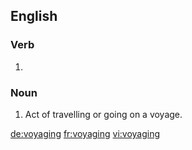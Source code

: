 ==English==

===Verb===
{{head|en|present participle}}

# {{present participle of|voyage|lang=en}}

===Noun===
{{en-noun}}

# Act of travelling or going on a voyage.

[[de:voyaging]]
[[fr:voyaging]]
[[vi:voyaging]]